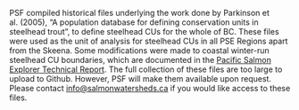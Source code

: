 PSF compiled historical files underlying the work done by Parkinson et al. (2005), "A population database for defining conservation units in steelhead trout", to define steelhead CUs for the whole of BC. These files were used as the unit of analysis for steelhead CUs in all PSE Regions apart from the Skeena. Some modifications were made to coastal winter-run steelhead CU boundaries, which are documented in the [Pacific Salmon Explorer Technical Report](https://salmonwatersheds.ca/document/lib_475/). The full collection of these files are too large to upload to Github. However, PSF will make them available upon request. Please contact [info\@salmonwatersheds.ca](mailto:info@salmonwatersheds.ca){.email} if you would like access to these files.
